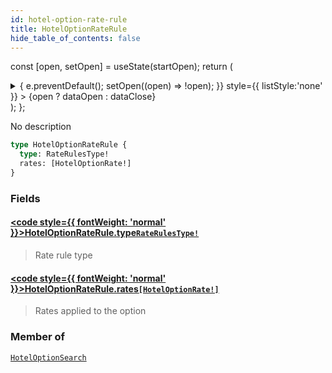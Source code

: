 ```yaml
---
id: hotel-option-rate-rule
title: HotelOptionRateRule
hide_table_of_contents: false
---
```






const [open, setOpen] = useState(startOpen);
return (
<details {...(open ? { open: true } : {})} className="details" style={{ border:'none', boxShadow:'none', background:'var(--ifm-background-color)' }}>
<summary
onClick={(e) => {
e.preventDefault();
setOpen((open) => !open);
}}
style={{ listStyle:'none' }} >
{open ? dataOpen : dataClose}
</summary>
{open && children}
</details>
);
};

No description

```graphql
type HotelOptionRateRule {
  type: RateRulesType!
  rates: [HotelOptionRate!]
}
```

### Fields

#### [<code style={{ fontWeight: 'normal' }}>HotelOptionRateRule.<b>type</b></code>](#)<Bullet />[`RateRulesType!`](/api/enums/rate-rules-type) <Badge class="badge badge--secondary" text="non-null"/> <Badge class="badge badge--secondary" text="enum"/>

> Rate rule type

#### [<code style={{ fontWeight: 'normal' }}>HotelOptionRateRule.<b>rates</b></code>](#)<Bullet />[`[HotelOptionRate!]`](/api/objects/hotel-option-rate) <Badge class="badge badge--secondary" text="list"/> <Badge class="badge badge--secondary" text="object"/>

> Rates applied to the option

### Member of

[`HotelOptionSearch`](/api/objects/hotel-option-search) <Badge class="badge badge--secondary" text="object"/>
